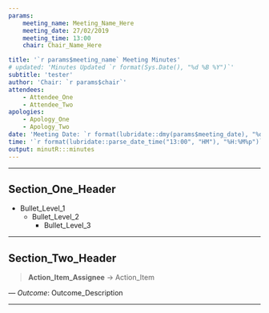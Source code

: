---
params:
    meeting_name: Meeting_Name_Here
    meeting_date: 27/02/2019
    meeting_time: 13:00
    chair: Chair_Name_Here

title: '`r params$meeting_name` Meeting Minutes'
# updated: 'Minutes Updated `r format(Sys.Date(), "%d %B %Y")`'
subtitle: 'tester'
author: 'Chair: `r params$chair`'
attendees:
    - Attendee_One
    - Attendee_Two
apologies: 
    - Apology_One
    - Apology_Two
date: 'Meeting Date: `r format(lubridate::dmy(params$meeting_date), "%d %B %Y")`'
time: '`r format(lubridate::parse_date_time("13:00", "HM"), "%H:%M%p")`'
output: minutR:::minutes
---

***
## Section_One_Header
* Bullet_Level_1
    + Bullet_Level_2
        - Bullet_Level_3

***

## Section_Two_Header

>**Action_Item_Assignee** -> Action_Item

--- *Outcome*: Outcome_Description

***


